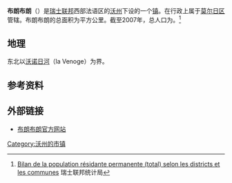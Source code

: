 {{瑞士市镇信息框
| 市镇名称= 布朗布朗
| 原文名称 = {{lang|fr|Bremblens}}
| 图片 = 
| 纹章 = Bremblens-coat of arms.svg
| 语言 = [[法语|法语]]
| 所属州 = 沃州
| iso-code-region = 
| 所属区 = [[莫尔日区|莫尔日区]]
| lat_d=46|lat_m=33|lat_NS=N|long_d=6|long_m=31|long_EW=E
| 邮政编码 = 1121
| 市镇代码 = 5622
| 面积 = {{smn|2.90|5|100}}
| 平均海拔 = 475
| 人口 = {{smn|428|6}}
| 主页 = www.bremblens.ch
| 市镇长 = Eric Bühler
| 相邻市镇 = 
| 友好城市 = 
| 地图文件 = Karte Gemeinde Bremblens 2011.png
}}
'''布朗布朗'''（{{lang-fr|Bremblens}}）是[[瑞士联邦|瑞士联邦]]西部法语区的[[沃州|沃州]]下设的一个[[瑞士市镇|镇]]。在行政上属于[[莫尔日区|莫尔日区]]管辖。布朗布朗的总面积为{{smn|2.90|5|100}}平方公里。截至2007年，总人口为{{smn|428|6}}。<ref>{{fr}}[http://www.bfs.admin.ch/bfs/portal/fr/index/themen/01/02/blank/key/raeumliche_verteilung/kantone__gemeinden.Document.67260.xls Bilan de la population résidante permanente (total) selon les districts et les communes] {{webarchive|url=https://web.archive.org/web/20160324175701/http://www.bfs.admin.ch/bfs/portal/fr/index/themen/01/02/blank/key/raeumliche_verteilung/kantone__gemeinden.Document.67260.xls |date=2016-03-24 }} 瑞士联邦统计局</ref>

==地理==
东北以[[沃诺日河|沃诺日河]]（la Venoge）为界。

==参考资料==
{{reflist}}

==外部链接==
*{{fr}}[http://www.bremblens.ch/ 布朗布朗官方网站] {{Wayback|url=http://www.bremblens.ch/ |date=20210118163056 }}

{{沃州莫尔日区行政区划}}

{{DEFAULTSORT:Bremblens}}
[[Category:沃州的市镇|Category:沃州的市镇]]